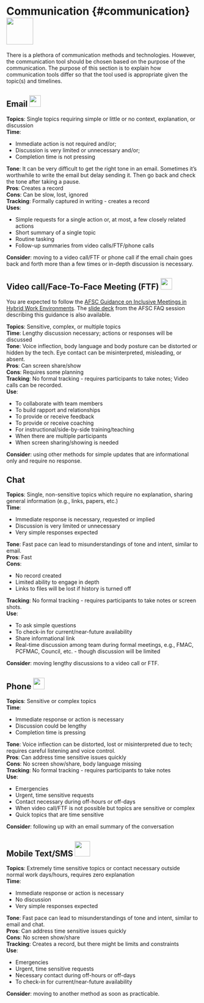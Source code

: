 # Communication {#communication}![](_img/communication_icon.png){height=70px}

There is a plethora of communication methods and technologies.  However, the communication tool should be chosen based on the purpose of the communication.  The purpose of this section is to explain how communication tools differ so that the tool used is appropriate given the topic(s) and timelines. 

## Email  ![](_img/email_icon.png){height=30px}

**Topics**: Single topics requiring simple or little or no context, explanation, or discussion    
**Time**:    

  * Immediate action is not required and/or;    
  * Discussion is very limited or unnecessary and/or;    
  * Completion time is not pressing    

**Tone**: It can be very difficult to get the right tone in an email. Sometimes it’s worthwhile to write the email but delay sending it. Then go back and check the tone after taking a pause.    
**Pros**: Creates a record    
**Cons**: Can be slow, lost, ignored    
**Tracking**: Formally captured in writing - creates a record    
**Uses**:    

  * Simple requests for a single action or, at most, a few closely related actions    
  * Short summary of a single topic    
  * Routine tasking    
  * Follow-up summaries from video calls/FTF/phone calls    

**Consider**: moving to a video call/FTF or phone call if the email chain goes back and forth more than a few times or in-depth discussion is necessary.

## Video call/Face-To-Face Meeting (FTF)   ![](_img/FTF_Vchat_icon.png){height=30px}

You are expected to follow the [AFSC Guidance on Inclusive Meetings in Hybrid Work Environments](https://docs.google.com/document/d/1K8mBHH6JOdKC4aT0L4jHmTJot9n4fnW9_L9kwdclCkQ/edit#heading=h.wwlwg0rdx3c8).  The [slide deck](https://docs.google.com/presentation/d/1D9cA_HwDdASXM5VfEV4l6n8_h7GG4ieXiAD4a9Lo0jo/edit#slide=id.p) from the AFSC FAQ session describing this guidance is also available.

**Topics**: Sensitive, complex, or multiple topics    
**Time**: Lengthy discussion necessary; actions or responses will be discussed    
**Tone**: Voice inflection, body language and body posture can be distorted or hidden by the tech. Eye contact can be misinterpreted, misleading, or absent.    
**Pros**: Can screen share/show    
**Cons**: Requires some planning    
**Tracking**: No formal tracking - requires participants to take notes; Video calls can be recorded.    
**Use**:    

  * To collaborate with team members    
  * To build rapport and relationships    
  * To provide or receive feedback    
  * To provide or receive coaching    
  * For instructional/side-by-side training/teaching    
  * When there are multiple participants    
  * When screen sharing/showing is needed    
  
**Consider**: using other methods for simple updates that are informational only and require no response.


## Chat
**Topics**: Single, non-sensitive topics which require no explanation, sharing general information (e.g., links, papers, etc.)     
**Time**:    

  * Immediate response is necessary, requested or implied
  * Discussion is very limited or unnecessary
  * Very simple responses expected    

**Tone**: Fast pace can lead to misunderstandings of tone and intent, similar to email.    
**Pros**: Fast    
**Cons**:    

  * No record created    
  * Limited ability to engage in depth    
  * Links to files will be lost if history is turned off    

**Tracking**: No formal tracking - requires participants to take notes or screen shots.    
**Use**:    

  * To ask simple questions    
  * To check-in for current/near-future availability     
  * Share informational link    
  * Real-time discussion among team during formal meetings, e.g., FMAC, PCFMAC, Council, etc. - though discussion will be limited    

**Consider**: moving lengthy discussions to a video call or FTF.

## Phone  ![](_img/phone_icon.png){height=30px}
**Topics**: Sensitive or complex topics    
**Time**:    

  * Immediate response or action is necessary    
  * Discussion could be lengthy    
  * Completion time is pressing    

**Tone**: Voice inflection can be distorted, lost or misinterpreted due to tech; requires careful listening and voice control.    
**Pros**: Can address time sensitive issues quickly    
**Cons**: No screen show/share, body language missing    
**Tracking**: No formal tracking - requires participants to take notes    
**Use**:    

  * Emergencies    
  * Urgent, time sensitive requests    
  * Contact necessary during off-hours or off-days    
  * When video call/FTF is not possible but topics are sensitive or complex    
  * Quick topics that are time sensitive    
  
**Consider**: following up with an email summary of the conversation

## Mobile Text/SMS ![](_img/communication_icon.png){height=40px}
**Topics**: Extremely time sensitive topics or contact necessary outside normal work days/hours, requires zero explanation    
**Time**:    

  * Immediate response or action is necessary
  * No discussion
  * Very simple responses expected    

**Tone**: Fast pace can lead to misunderstandings of tone and intent, similar to email and chat.    
**Pros**: Can address time sensitive issues quickly    
**Cons**: No screen show/share    
**Tracking**: Creates a record, but there might be limits and constraints    
**Use**:    

  * Emergencies    
  * Urgent, time sensitive requests    
  * Necessary contact during off-hours or off-days    
  * To check-in for current/near-future availability    
  
**Consider**: moving to another method as soon as practicable.

